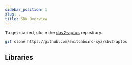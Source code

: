 ```yaml
---
sidebar_position: 1
slug: .
title: SDK Overview
---
```


To get started, clone the
[sbv2-aptos](https://github.com/switchboard-xyz/sbv2-aptos) repository.

```bash
git clone https://github.com/switchboard-xyz/sbv2-aptos
```

## Libraries


<StarknetLibraries />
